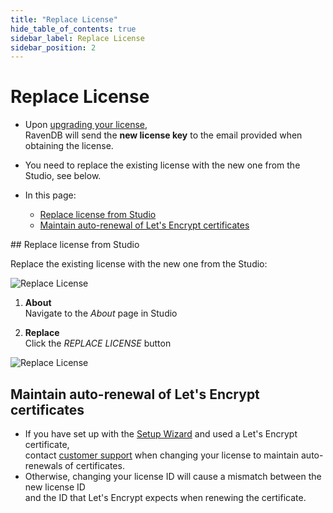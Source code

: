 ```yaml
---
title: "Replace License"
hide_table_of_contents: true
sidebar_label: Replace License
sidebar_position: 2
---
```



# Replace License
<Admonition type="note" title="Note">

* Upon [upgrading your license](https://ravendb.net/buy),  
  RavenDB will send the **new license key** to the email provided when obtaining the license.  

* You need to replace the existing license with the new one from the Studio, see below.

* In this page:
    * [Replace license from Studio](../../start/licensing/replace-license.mdx#replace-license-from-studio)
    * [Maintain auto-renewal of Let's Encrypt certificates](../../start/licensing/replace-license.mdx#maintain-auto-renewal-of-let)

</Admonition>
## Replace license from Studio

Replace the existing license with the new one from the Studio:

![Replace License](./assets/replace-1.png)

1. **About**  
   Navigate to the _About_ page in Studio

2. **Replace**  
   Click the _REPLACE LICENSE_ button

![Replace License](./assets/replace-2.png)



## Maintain auto-renewal of Let's Encrypt certificates 

* If you have set up with the [Setup Wizard](../../start/installation/setup-wizard.mdx) and used a Let's Encrypt certificate,  
  contact [customer support](https://ravendb.net/contact) when changing your license to maintain auto-renewals of certificates.
* Otherwise, changing your license ID will cause a mismatch between the new license ID  
  and the ID that Let's Encrypt expects when renewing the certificate.




